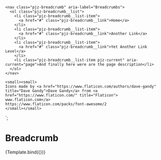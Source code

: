 
<Meta title="Components/Breadcrumbs" component="Breadcrumbs" />

    <nav class="pjz-breadcrumb" aria-label="Breadcrumbs">
      <ol class="pjz-breadcrumb__list">
        <li class="pjz-breadcrumb__list-item">
          <a href="#" class="pjz-breadcrumb__link">Home</a>
        </li>
        <li class="pjz-breadcrumb__list-item">
          <a href="#" class="pjz-breadcrumb__link">Another Link</a>
        </li>
        <li class="pjz-breadcrumb__list-item">
          <a href="#" class="pjz-breadcrumb__link">Yet Another Link Level</a>
        </li>
        <li class="pjz-breadcrumb__list-item pjz-current" aria-current="page">And finally here were are the page description</li>
      </ol>
    </nav>
    
    <small><small>
    Icons made by <a href="https://www.flaticon.com/authors/dave-gandy" title="Dave Gandy">Dave Gandy</a> from <a href="https://www.flaticon.com/" title="Flaticon"> www.flaticon.com</a>
    https://www.flaticon.com/packs/font-awesome/2
    </small></small>
`;

# Breadcrumb

<Canvas>
    <Story name="Basic" args={{
    }}>
      {Template.bind({})}
    </Story>
</Canvas>
